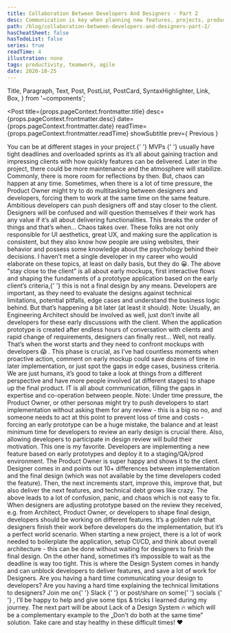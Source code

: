 ```yaml
---
title: Collaboration Between Developers And Designers - Part 2
desc: Communication is key when planning new features, projects, products. But who should be involved in a conversation with clients, should there be any review of designs, how to find a balance between designs and implementation? All of these concerns can lead to chaos, let’s learn how to avoid it during product creation.
path: /blog/collaboration-between-developers-and-designers-part-2/
hasCheatSheet: false
hasTodoList: false
series: true
readTime: 4
illustration: none
tags: productivity, teamwork, agile
date: 2020-10-25
---
```


  Title,
  Paragraph,
  Text,
  Post,
  PostList,
  PostCard,
  SyntaxHighlighter,
  Link,
  Box,
} from '~components';

<Post
  title={props.pageContext.frontmatter.title}
  desc={props.pageContext.frontmatter.desc}
  date={props.pageContext.frontmatter.date}
  readTime={props.pageContext.frontmatter.readTime}
  showSubtitle
  prev={
    <GatsbyLink to="/blog/collaboration-between-developers-and-designers-part-1/">
      Previous
    </GatsbyLink>
  }
>
  <Title level={3}>Problem - Chaos in planning</Title>
  <Paragraph>
    You can be at different stages in your project.{' '}
    <Link href="https://en.wikipedia.org/wiki/Minimum_viable_product">
      MVPs
    </Link>{' '}
    usually have tight deadlines and overloaded sprints as it’s all about
    gaining traction and impressing clients with how quickly features can be
    delivered. Later in the project, there could be more maintenance and the
    atmosphere will stabilize. Commonly, there is more room for reflections by
    then.
  </Paragraph>
  <Paragraph strong>But, chaos can happen at any time.</Paragraph>
  <Paragraph>
    Sometimes, when there is a lot of time pressure, the Product Owner might try
    to do multitasking between designers and developers, forcing them to work at
    the same time on the same feature. Ambitious developers can push designers
    off and stay closer to the client. Designers will be confused and will
    question themselves if their work has any value if it’s all about delivering
    functionalities. This breaks the order of things and that’s when…
  </Paragraph>
  <Paragraph strong lastParagraph>
    Chaos takes over.
  </Paragraph>
  <Title level={3}>Solutions</Title>
  <Title level={4}>DESIGNERS - STAY CLOSE TO THE CLIENT</Title>
  <Paragraph>
    These folks are not only responsible for UI aesthetics, great UX, and making
    sure the application is consistent, but they also know how people are using
    websites, their behavior and possess some knowledge about the psychology
    behind their decisions. I haven’t met a single developer in my career who
    would elaborate on these topics, at least on daily basis, but they do 😀.
  </Paragraph>
  <Paragraph>
    The above "stay close to the client” is all about early mockups, first
    interactive flows and shaping the fundaments of a prototype application
    based on the early client’s criteria,{' '}
    <Text strong>this is not a final design by any means</Text>.
  </Paragraph>
  <Paragraph>
    Developers are important, as they need to evaluate the designs against
    technical limitations, potential pitfalls, edge cases and understand the
    business logic behind.
  </Paragraph>
  <Paragraph>But that’s happening a bit later (at least it should).</Paragraph>
  <Paragraph breakParagraph>
    <Text strong>Note</Text>: Usually, an Engineering Architect should be
    involved as well, just don’t invite all developers for these early
    discussions with the client.
  </Paragraph>
  <Title level={4}>DEVELOPERS - PARTICIPATE IN EARLY DESIGN REVIEW</Title>
  <Paragraph>
    When the application prototype is created after endless hours of
    conversation with clients and rapid change of requirements, designers can
    finally rest…
  </Paragraph>
  <Paragraph>
    Well, not really. That’s when the worst starts and they need to confront
    mockups with developers 😱 . This phase is crucial, as I’ve had countless
    moments when proactive action, comment on early mockup could save dozens of
    time in later implementation, or just spot the gaps in edge cases, business
    criteria.
  </Paragraph>
  <Paragraph>
    We are just humans, it’s good to take a look at things from a different
    perspective and have more people involved (at different stages) to shape up
    the final product. IT is all about communication, filling the gaps in
    expertise and co-operation between people.
  </Paragraph>
  <Paragraph breakParagraph>
    <Text strong>Note</Text>: Under time pressure, the Product Owner, or other
    personas might try to push developers to start implementation without asking
    them for any review - this is a big no no, and someone needs to act at this
    point to prevent loss of time and costs - forcing an early prototype can be
    a huge mistake, the balance and at least minimum time for developers to
    review an early design is crucial there. Also, allowing developers to
    participate in design review will build their motivation.
  </Paragraph>
  <Title level={4}>DON’T DO BOTH AT THE SAME TIME</Title>
  <Paragraph>
    This one is my favorite. Developers are implementing a new feature based on
    early prototypes and deploy it to a staging/QA/prod environment. The Product
    Owner is super happy and shows it to the client. Designer comes in and
    points out 10+ differences between implementation and the final design
    (which was not available by the time developers coded the feature). Then,
    the next increments start, improve this, improve that, but also deliver the
    next features, and technical debt grows like crazy.
  </Paragraph>
  <Paragraph strong>
    The above leads to a lot of confusion, panic, and chaos which is not easy to
    fix.
  </Paragraph>
  <Paragraph>
    When designers are adjusting prototype based on the review they received,
    e.g. from Architect, Product Owner, or developers to shape final design,
    developers should be working on different features. It’s a golden rule that
    designers finish their work before developers do the implementation, but
    it’s a perfect world scenario.
  </Paragraph>
  <Paragraph lastParagraph>
    When starting a new project, there is a lot of work needed to boilerplate
    the application, setup CI/CD, and think about overall architecture - this
    can be done without waiting for designers to finish the final design. On the
    other hand, sometimes it’s impossible to wait as the deadline is way too
    tight. This is where the Design System comes in handy and can unblock
    developers to deliver features, and save a lot of work for Designers.
  </Paragraph>
  <Title level={3}>Closing Notes</Title>
  <Paragraph>
    Are you having a hard time communicating your design to developers?
  </Paragraph>
  <Paragraph>
    Are you having a hard time explaining the technical limitations to
    designers?
  </Paragraph>
  <Paragraph>
    Join me on{' '}
    <GatsbyLink to="/blog/collaboration-between-developers-and-designers-part-2/#bigsondev-slack">
      Slack
    </GatsbyLink>{' '}
    or post/share on some{' '}
    <GatsbyLink to="/blog/collaboration-between-developers-and-designers-part-2/#bigsondev-spread-the-word">
      socials
    </GatsbyLink>{' '}
    , I’ll be happy to help and give some tips & tricks I learned during my
    journey.
  </Paragraph>
  <Paragraph>
    The next part will be about <Text strong>Lack of a Design System</Text> 🔥
    which will be a complementary example to the „Don’t do both at the same
    time” solution.
  </Paragraph>
  <Paragraph>Take care and stay healthy in these difficult times! ❤️</Paragraph>
</Post>
